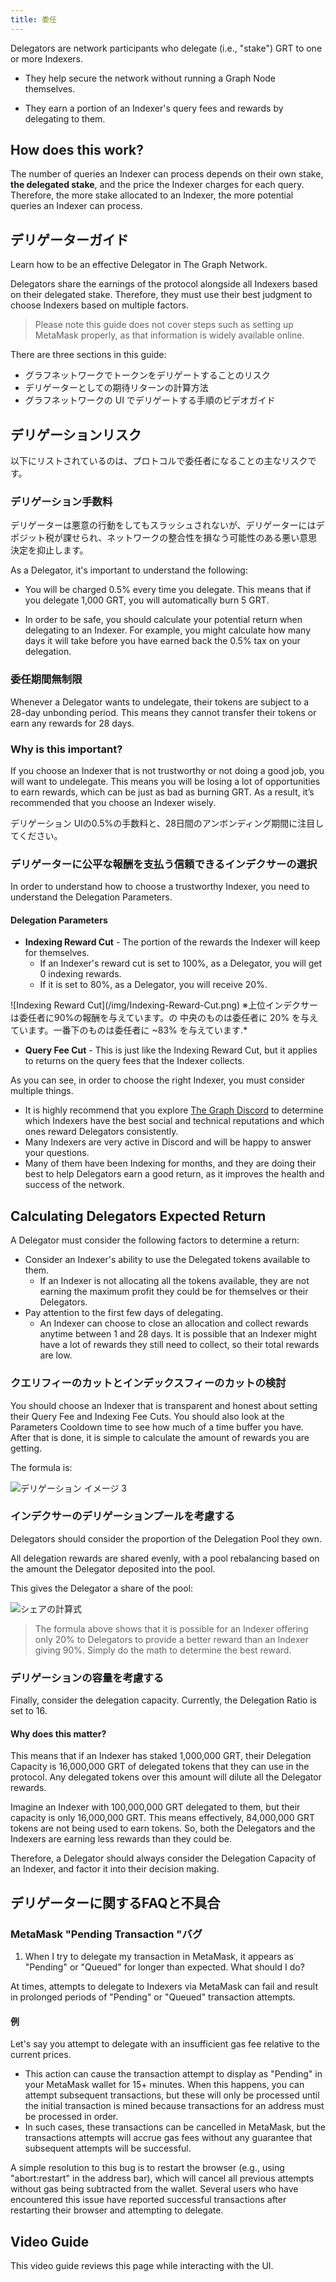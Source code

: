 ```yaml
---
title: 委任
---
```


Delegators are network participants who delegate (i.e., "stake") GRT to one or more Indexers.

- They help secure the network without running a Graph Node themselves.

- They earn a portion of an Indexer's query fees and rewards by delegating to them.

## How does this work?

The number of queries an Indexer can process depends on their own stake, **the delegated stake**, and the price the Indexer charges for each query. Therefore, the more stake allocated to an Indexer, the more potential queries an Indexer can process.

## デリゲーターガイド

Learn how to be an effective Delegator in The Graph Network.

Delegators share the earnings of the protocol alongside all Indexers based on their delegated stake. Therefore, they must use their best judgment to choose Indexers based on multiple factors.

> Please note this guide does not cover steps such as setting up MetaMask properly, as that information is widely available online.

There are three sections in this guide:

- グラフネットワークでトークンをデリゲートすることのリスク
- デリゲーターとしての期待リターンの計算方法
- グラフネットワークの UI でデリゲートする手順のビデオガイド

## デリゲーションリスク

以下にリストされているのは、プロトコルで委任者になることの主なリスクです。

### デリゲーション手数料

デリゲーターは悪意の行動をしてもスラッシュされないが、デリゲーターにはデポジット税が課せられ、ネットワークの整合性を損なう可能性のある悪い意思決定を抑止します。

As a Delegator, it's important to understand the following:

- You will be charged 0.5% every time you delegate. This means that if you delegate 1,000 GRT, you will automatically burn 5 GRT.

- In order to be safe, you should calculate your potential return when delegating to an Indexer. For example, you might calculate how many days it will take before you have earned back the 0.5% tax on your delegation.

### 委任期間無制限

Whenever a Delegator wants to undelegate, their tokens are subject to a 28-day unbonding period. This means they cannot transfer their tokens or earn any rewards for 28 days.

### Why is this important?

If you choose an Indexer that is not trustworthy or not doing a good job, you will want to undelegate. This means you will be losing a lot of opportunities to earn rewards, which can be just as bad as burning GRT. As a result, it’s recommended that you choose an Indexer wisely.

<div sx={{ mx: 'auto', maxWidth: '400px' }}>
  デリゲーション UIの0.5%の手数料と、28日間のアンボンディング期間に注目してください。
</div>

### デリゲーターに公平な報酬を支払う信頼できるインデクサーの選択

In order to understand how to choose a trustworthy Indexer, you need to understand the Delegation Parameters.

#### Delegation Parameters

- **Indexing Reward Cut** - The portion of the rewards the Indexer will keep for themselves.
  - If an Indexer's reward cut is set to 100%, as a Delegator, you will get 0 indexing rewards.
  - If it is set to 80%, as a Delegator, you will receive 20%.

<div sx={{ mx: 'auto', maxWidth: '700px' }}>
  ![Indexing Reward Cut](/img/Indexing-Reward-Cut.png) ※上位インデクサーは委任者に90%の報酬を与えています。の
  中央のものは委任者に 20% を与えています。一番下のものは委任者に ~83% を与えています.*
</div>

- **Query Fee Cut** - This is just like the Indexing Reward Cut, but it applies to returns on the query fees that the Indexer collects.

As you can see, in order to choose the right Indexer, you must consider multiple things.

- It is highly recommend that you explore [The Graph Discord](https://discord.gg/graphprotocol) to determine which Indexers have the best social and technical reputations and which ones reward Delegators consistently.
- Many Indexers are very active in Discord and will be happy to answer your questions.
- Many of them have been Indexing for months, and they are doing their best to help Delegators earn a good return, as it improves the health and success of the network.

## Calculating Delegators Expected Return

A Delegator must consider the following factors to determine a return:

- Consider an Indexer's ability to use the Delegated tokens available to them.
  - If an Indexer is not allocating all the tokens available, they are not earning the maximum profit they could be for themselves or their Delegators.
- Pay attention to the first few days of delegating.
  - An Indexer can choose to close an allocation and collect rewards anytime between 1 and 28 days. It is possible that an Indexer might have a lot of rewards they still need to collect, so their total rewards are low.

### クエリフィーのカットとインデックスフィーのカットの検討

You should choose an Indexer that is transparent and honest about setting their Query Fee and Indexing Fee Cuts. You should also look at the Parameters Cooldown time to see how much of a time buffer you have. After that is done, it is simple to calculate the amount of rewards you are getting.

The formula is:

![デリゲーション イメージ 3](/img/Delegation-Reward-Formula.png)

### インデクサーのデリゲーションプールを考慮する

Delegators should consider the proportion of the Delegation Pool they own.

All delegation rewards are shared evenly, with a pool rebalancing based on the amount the Delegator deposited into the pool.

This gives the Delegator a share of the pool:

![シェアの計算式](/img/Share-Forumla.png)

> The formula above shows that it is possible for an Indexer offering only 20% to Delegators to provide a better reward than an Indexer giving 90%. Simply do the math to determine the best reward.

### デリゲーションの容量を考慮する

Finally, consider the delegation capacity. Currently, the Delegation Ratio is set to 16.

#### Why does this matter?

This means that if an Indexer has staked 1,000,000 GRT, their Delegation Capacity is 16,000,000 GRT of delegated tokens that they can use in the protocol. Any delegated tokens over this amount will dilute all the Delegator rewards.

Imagine an Indexer with 100,000,000 GRT delegated to them, but their capacity is only 16,000,000 GRT. This means effectively, 84,000,000 GRT tokens are not being used to earn tokens. So, both the Delegators and the Indexers are earning less rewards than they could be.

Therefore, a Delegator should always consider the Delegation Capacity of an Indexer, and factor it into their decision making.

## デリゲーターに関するFAQと不具合

### MetaMask "Pending Transaction "バグ

1. When I try to delegate my transaction in MetaMask, it appears as "Pending" or "Queued" for longer than expected. What should I do?

At times, attempts to delegate to Indexers via MetaMask can fail and result in prolonged periods of "Pending" or "Queued" transaction attempts.

#### 例

Let's say you attempt to delegate with an insufficient gas fee relative to the current prices.

- This action can cause the transaction attempt to display as "Pending" in your MetaMask wallet for 15+ minutes. When this happens, you can attempt subsequent transactions, but these will only be processed until the initial transaction is mined because transactions for an address must be processed in order.
- In such cases, these transactions can be cancelled in MetaMask, but the transactions attempts will accrue gas fees without any guarantee that subsequent attempts will be successful.

A simple resolution to this bug is to restart the browser (e.g., using "abort:restart" in the address bar), which will cancel all previous attempts without gas being subtracted from the wallet. Several users who have encountered this issue have reported successful transactions after restarting their browser and attempting to delegate.

## Video Guide

This video guide reviews this page while interacting with the UI.

<VideoEmbed youtube="2G7S2gdURdc" />
